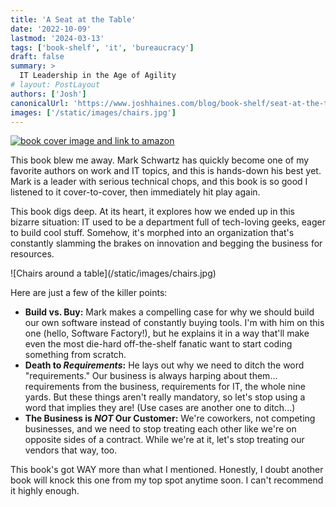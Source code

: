 ```yaml
---
title: 'A Seat at the Table'
date: '2022-10-09'
lastmod: '2024-03-13'
tags: ['book-shelf', 'it', 'bureaucracy']
draft: false
summary: >
  IT Leadership in the Age of Agility
# layout: PostLayout
authors: ['Josh']
canonicalUrl: 'https://www.joshhaines.com/blog/book-shelf/seat-at-the-table'
images: ['/static/images/chairs.jpg']
---
```


<div className="mx-auto w-1/3">
  <a href="https://www.amazon.com/Seat-Table-Leadership-Age-Agility/dp/1942788118">
    <img
      alt="book cover image and link to amazon"
      src="https://m.media-amazon.com/images/I/41bTSDTWPgL._SY445_SX342_.jpg"
    />
  </a>
</div>

This book blew me away. Mark Schwartz has quickly become one of my favorite authors on work and IT topics, and this is hands-down his best yet. Mark is a leader with serious technical chops, and this book is so good I listened to it cover-to-cover, then immediately hit play again.

This book digs deep. At its heart, it explores how we ended up in this bizarre situation: IT used to be a department full of tech-loving geeks, eager to build cool stuff. Somehow, it's morphed into an organization that's constantly slamming the brakes on innovation and begging the business for resources.

<div className="-mx-2 flex flex-wrap justify-center overflow-hidden xl:-mx-2">
  <div className="my-1 w-full overflow-hidden px-2 xl:my-1 xl:w-1/2 xl:px-2">
    ![Chairs around a table](/static/images/chairs.jpg)
  </div>
</div>

Here are just a few of the killer points:

- **Build vs. Buy:** Mark makes a compelling case for why we should build our own software instead of constantly buying tools. I'm with him on this one (hello, Software Factory!), but he explains it in a way that'll make even the most die-hard off-the-shelf fanatic want to start coding something from scratch.
- **Death to _Requirements_:** He lays out why we need to ditch the word "requirements." Our business is always harping about them... requirements from the business, requirements for IT, the whole nine yards. But these things aren't really mandatory, so let's stop using a word that implies they are! (Use cases are another one to ditch...)
- **The Business is _NOT_ Our Customer:** We're coworkers, not competing businesses, and we need to stop treating each other like we're on opposite sides of a contract. While we're at it, let's stop treating our vendors that way, too.

This book's got WAY more than what I mentioned. Honestly, I doubt another book will knock this one from my top spot anytime soon. I can't recommend it highly enough.
